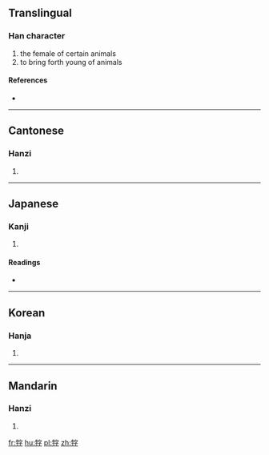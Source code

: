==Translingual==

===Han character===
{{Han char|rn=93|rad=牛|as=06|sn=10|four=23547|canj=HQJND}}

# the female of certain animals
# to bring forth young of animals

====References====
* {{Han ref|kx=0700.190|dkj=20012|dj=1113.020|hdz=31810.010|uh=7278|ud=29304|bh=D27E|bd=53886}}

----

==Cantonese==

===Hanzi===
{{yue-hanzi|jyut=|y=ji3}}

# {{defn|lang=yue|sort=牛06}}

----

==Japanese==

===Kanji===
{{ja-kanji|grade=|rs=牛06}}

# {{defn|lang=ja|sort=牛06}}

====Readings====
* {{ja-readings|on=[[し]] (shi), [[じ]] (ji)|kun=[[めす]] (mesu)}}

----

==Korean==

===Hanja===
{{ko-hanja|hangeul=자|eumhun=|rv=ja|mr=cha|y=ca}}

# {{defn|lang=ko|sort=牛06}}

----

==Mandarin==

===Hanzi===
{{cmn-hanzi|pin=[[zì]] ([[zi4]])|wg=tzu<sup>4</sup>}}

# {{defn|lang=cmn|sort=牛06}}

[[fr:牸]]
[[hu:牸]]
[[pl:牸]]
[[zh:牸]]